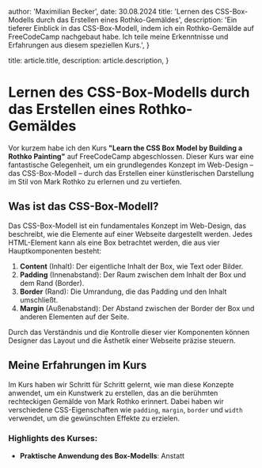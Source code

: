 
  author: 'Maximilian Becker',
  date: 30.08.2024
  title: 'Lernen des CSS-Box-Modells durch das Erstellen eines Rothko-Gemäldes',
  description:
    'Ein tieferer Einblick in das CSS-Box-Modell, indem ich ein Rothko-Gemälde auf FreeCodeCamp nachgebaut habe. Ich teile meine Erkenntnisse und Erfahrungen aus diesem speziellen Kurs.',
}

  title: article.title,
  description: article.description,
}


# Lernen des CSS-Box-Modells durch das Erstellen eines Rothko-Gemäldes

Vor kurzem habe ich den Kurs **"Learn the CSS Box Model by Building a Rothko Painting"** auf FreeCodeCamp abgeschlossen. Dieser Kurs war eine fantastische Gelegenheit, um ein grundlegendes Konzept im Web-Design – das CSS-Box-Modell – durch das Erstellen einer künstlerischen Darstellung im Stil von Mark Rothko zu erlernen und zu vertiefen.

## Was ist das CSS-Box-Modell?

Das CSS-Box-Modell ist ein fundamentales Konzept im Web-Design, das beschreibt, wie die Elemente auf einer Webseite dargestellt werden. Jedes HTML-Element kann als eine Box betrachtet werden, die aus vier Hauptkomponenten besteht:

1. **Content** (Inhalt): Der eigentliche Inhalt der Box, wie Text oder Bilder.
2. **Padding** (Innenabstand): Der Raum zwischen dem Inhalt der Box und dem Rand (Border).
3. **Border** (Rand): Die Umrandung, die das Padding und den Inhalt umschließt.
4. **Margin** (Außenabstand): Der Abstand zwischen der Border der Box und anderen Elementen auf der Seite.

Durch das Verständnis und die Kontrolle dieser vier Komponenten können Designer das Layout und die Ästhetik einer Webseite präzise steuern.

## Meine Erfahrungen im Kurs

Im Kurs haben wir Schritt für Schritt gelernt, wie man diese Konzepte anwendet, um ein Kunstwerk zu erstellen, das an die berühmten rechteckigen Gemälde von Mark Rothko erinnert. Dabei haben wir verschiedene CSS-Eigenschaften wie `padding`, `margin`, `border` und `width` verwendet, um die gewünschten Effekte zu erzielen.

### Highlights des Kurses:

- **Praktische Anwendung des Box-Modells**: Anstatt

